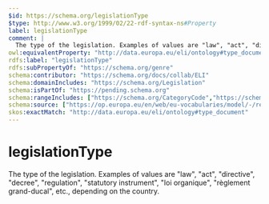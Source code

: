 ```yaml
---
$id: https://schema.org/legislationType
$type: http://www.w3.org/1999/02/22-rdf-syntax-ns#Property
label: legislationType
comment: |
  The type of the legislation. Examples of values are "law", "act", "directive", "decree", "regulation", "statutory instrument", "loi organique", "règlement grand-ducal", etc., depending on the country.
owl:equivalentProperty: "http://data.europa.eu/eli/ontology#type_document"
rdfs:label: "legislationType"
rdfs:subPropertyOf: "https://schema.org/genre"
schema:contributor: "https://schema.org/docs/collab/ELI"
schema:domainIncludes: "https://schema.org/Legislation"
schema:isPartOf: "https://pending.schema.org"
schema:rangeIncludes: ["https://schema.org/CategoryCode","https://schema.org/Text"]
schema:source: ["https://op.europa.eu/en/web/eu-vocabularies/model/-/resource/dataset/eli","https://github.com/schemaorg/schemaorg/issues/1156"]
skos:exactMatch: "http://data.europa.eu/eli/ontology#type_document"
---
```


# legislationType

The type of the legislation. Examples of values are "law", "act", "directive", "decree", "regulation", "statutory instrument", "loi organique", "règlement grand-ducal", etc., depending on the country.

